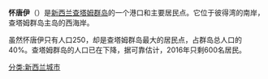 {{unreferenced|time=2014-12-22T06:47:58+00:00}}
{{Infobox settlement
| name                   = 怀唐伊 
| native_name            = Waitangi
| settlement_type        = 市鎮
| image_skyline          = Chatham Island Waitangi.JPG
| image_caption          = 2008年的怀唐伊
| image_flag             = 
| image_seal             = 
| nickname               = 
| motto                  = 
| image_map              = 
| mapsize                = 250px
| map_caption            = 
| pushpin_map            = Oceania
| pushpin_label_position  = bottom
| pushpin_mapsize        = 250
| pushpin_map_caption    = 
| coordinates            = {{coord|43|57|5|S|176|33|40|W|display=inline,title}}
| subdivision_type       = [[List_of_countries|國家]]
| subdivision_name       = {{flag|New Zealand}}
| subdivision_type1      = [[紐西蘭二級行政區劃|行政區]]
| subdivision_name1      = [[查塔姆群岛|查塔姆群岛]]
| subdivision_type2      = 
| subdivision_name2      = 
| established_title      = 
| established_date       = 
| leader_title           = 
| leader_name            = 
| area_total_km2         = 
| area_land_km2          = 
| area_water_km2         = 
| elevation_m            = 
| population_total       = 
| population_as_of       = 
| population_density_km2 = auto
| population_note        = 
| timezone               = 查塔姆群岛標準時間
| utc_offset             = 
| timezone_DST           = 
| utc_offset_DST         = 
| website                = 
| footnotes              = 
}}
'''怀唐伊'''（{{lang-en|Waitangi}}）是[[新西兰|新西兰]][[查塔姆群岛|查塔姆群岛]]的一个港口和主要居民点。它位于彼得湾的南岸，查塔姆群岛主岛的西海岸。

虽然怀唐伊只有人口250，却是查塔姆群岛最大的居民点，占群岛总人口的40%。查塔姆群岛的人口已在下降，据可靠估计，2016年只剩600名居民。

[[分类:新西兰城市|分类:新西兰城市]]